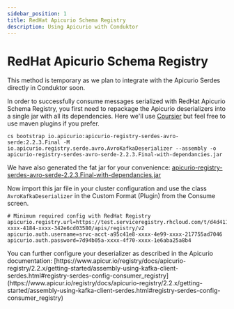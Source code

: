 ```yaml
---
sidebar_position: 1
title: RedHat Apicurio Schema Registry
description: Using Apicurio with Conduktor
---
```


# RedHat Apicurio Schema Registry

<Info>
This method is temporary as we plan to integrate with the Apicurio Serdes directly in Conduktor
soon.
</Info>

In order to successfully consume messages serialized with RedHat Apicurio Schema Registry, you first need to repackage the Apicurio deserializers into a single jar with all its dependencies. Here we'll use [Coursier](https://get-coursier.io/docs/cli-bootstrap#assemblies) but feel free to use maven plugins if you prefer.&#x20;

```
cs bootstrap io.apicurio:apicurio-registry-serdes-avro-serde:2.2.3.Final -M io.apicurio.registry.serde.avro.AvroKafkaDeserializer --assembly -o apicurio-registry-serdes-avro-serde-2.2.3.Final-with-dependancies.jar
```

We have also generated the fat jar for your convenience: [apicurio-registry-serdes-avro-serde-2.2.3.Final-with-dependancies.jar](/assets/apicurio-registry-serdes-avro-serde-2.2.3.Final-with-dependancies.jar)

Now import this jar file in your cluster configuration and use the class `AvroKafkaDeserializer` in the Custom Format (Plugin) from the Consume screen.

```
# Minimum required config with RedHat Registry
apicurio.registry.url=https://test.serviceregistry.rhcloud.com/t/d4d411af-xxxx-4184-xxxx-342e6cd03580/apis/registry/v2
apicurio.auth.username=srvc-acct-a95c41e8-xxxx-4e99-xxxx-217755ad7046
apicurio.auth.password=7d94b05a-xxxx-4f70-xxxx-1e6aba25a8b4
```

<Info>
You can further configure your deserializer as described in the Apicurio documentation: [https://www.apicur.io/registry/docs/apicurio-registry/2.2.x/getting-started/assembly-using-kafka-client-serdes.html#registry-serdes-config-consumer_registry](https://www.apicur.io/registry/docs/apicurio-registry/2.2.x/getting-started/assembly-using-kafka-client-serdes.html#registry-serdes-config-consumer_registry)
</Info>
